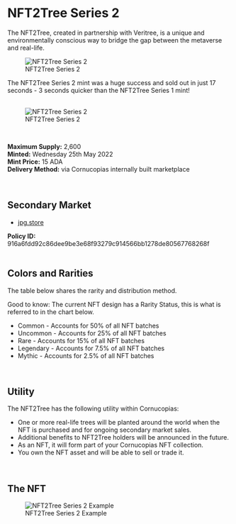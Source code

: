 # NFT2Tree Series 2   

The NFT2Tree, created in partnership with Veritree, is a unique and environmentally conscious way to bridge the gap between the metaverse and real-life.  

<figure className="img-center">
  <img src="/images/nfts/nft2tree/series-2/hero.avif" alt="NFT2Tree Series 2" />
  <figcaption>NFT2Tree Series 2</figcaption>
</figure>  

<div className="note-box success transparent">
  The NFT2Tree Series 2 mint was a huge success and sold out in just 17 seconds - 3 seconds quicker than the NFT2Tree Series 1 mint!
</div>  

</br>

<figure className="img-center">
  <img src="/images/nfts/nft2tree/series-2/mint.png" alt="NFT2Tree Series 2" />
  <figcaption>NFT2Tree Series 2</figcaption>
</figure> 
</br>

**Maximum Supply:** 2,600  
**Minted:** Wednesday 25th May 2022  
**Mint Price:** 15 ADA  
**Delivery Method:** via Cornucopias internally built marketplace  

</br>

## Secondary Market   

- [jpg.store](https://www.jpg.store/collection/CornucopiasNFT2TreeSeriesTwo2022)  

<div className="note-box">
  <b>Policy ID:</b> 916a6fdd92c86dee9be3e68f93279c914566bb1278de80567768268f
</div>  

</br>

## Colors and Rarities

The table below shares the rarity and distribution method.  

<div className="note-box">
  Good to know: The current NFT design has a Rarity Status, this is what is referred to in the chart below.
</div>  

<ul className="styled-list">
  <li className="rarity-common">Common - Accounts for 50% of all NFT batches</li>
  <li className="rarity-uncommon">Uncommon - Accounts for 25% of all NFT batches</li>
  <li className="rarity-rare">Rare - Accounts for 15% of all NFT batches</li>
  <li className="rarity-legendary">Legendary - Accounts for 7.5% of all NFT batches</li>
  <li className="rarity-mythic">Mythic - Accounts for 2.5% of all NFT batches</li>
</ul>  

</br>

## Utility  

The NFT2Tree has the following utility within Cornucopias:  

<ul className="styled-list">
  <li>One or more real-life trees will be planted around the world when the NFT is purchased and for ongoing secondary market sales.</li>
  <li>Additional benefits to NFT2Tree holders will be announced in the future.</li>
  <li>As an NFT, it will form part of your Cornucopias NFT collection.</li>
  <li>You own the NFT asset and will be able to sell or trade it.</li>
</ul>  

</br>

## The NFT  

<figure className="img-center">
  <img src="/images/nfts/nft2tree/series-2/nft.png" alt="NFT2Tree Series 2 Example" />
  <figcaption>NFT2Tree Series 2 Example</figcaption>
</figure>  
